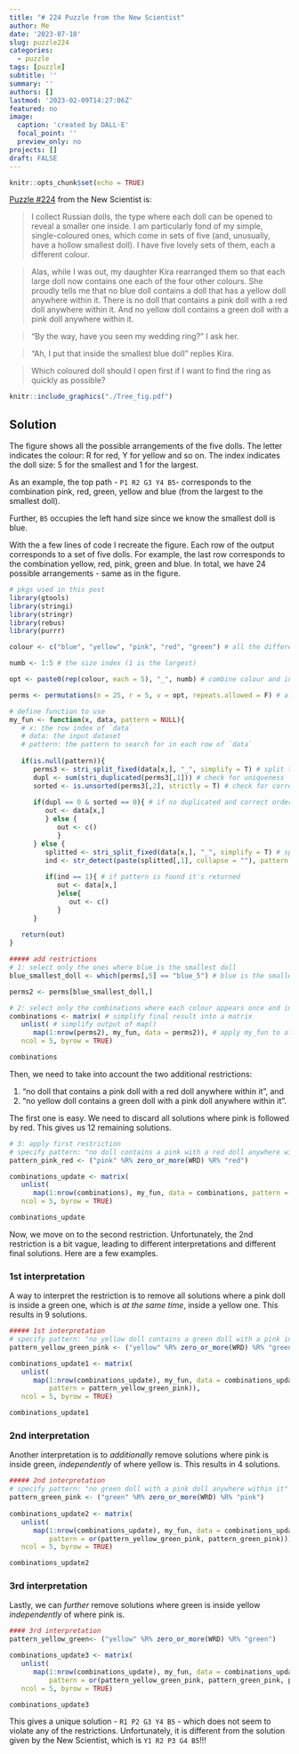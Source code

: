 ```yaml
---
title: "# 224 Puzzle from the New Scientist"
author: Me
date: '2023-07-10'
slug: puzzle224
categories:
  - puzzle
tags: [puzzle]
subtitle: ''
summary: ''
authors: []
lastmod: '2023-02-09T14:27:06Z'
featured: no
image:
  caption: 'created by DALL·E'
  focal_point: ''
  preview_only: no
projects: []
draft: FALSE
---
```


```r
knitr::opts_chunk$set(echo = TRUE)
```

[Puzzle #224](https://www.newscientist.com/article/mg25834411-000-puzzle-224-can-you-find-the-ring-inside-the-russian-dolls/) from the New Scientist is:

> I collect Russian dolls, the type where each doll can be opened to reveal a smaller one inside. I am particularly fond of my simple, single-coloured ones, which come in sets of five (and, unusually, have a hollow smallest doll). I have five lovely sets of them, each a different colour.

> Alas, while I was out, my daughter Kira rearranged them so that each large doll now contains one each of the four other colours. She proudly tells me that no blue doll contains a doll that has a yellow doll anywhere within it. There is no doll that contains a pink doll with a red doll anywhere within it. And no yellow doll contains a green doll with a pink doll anywhere within it.

> “By the way, have you seen my wedding ring?” I ask her.

> “Ah, I put that inside the smallest blue doll” replies Kira.

> Which coloured doll should l open first if I want to find the ring as quickly as possible?

```r
knitr::include_graphics("./Tree_fig.pdf")
```

## Solution
The figure shows all the possible arrangements of the five dolls. The letter indicates the colour: R for red, Y for yellow and so on. The index indicates the doll size: 5 for the smallest and 1 for the largest. 

As an example, the top path - `P1 R2 G3 Y4 B5`- corresponds to the combination pink, red, green, yellow and blue (from the largest to the smallest doll). 

Further, `B5` occupies the left hand size since we know the smallest doll is blue. 

With the a few lines of code I recreate the figure. Each row of the output corresponds to a set of five dolls. For example, the last row corresponds to the combination yellow, red, pink, green and blue. In total, we have 24 possible arrangements - same as in the figure.

```r
# pkgs used in this post
library(gtools)
library(stringi)
library(stringr)
library(rebus) 
library(purrr)

colour <- c("blue", "yellow", "pink", "red", "green") # all the different colours

numb <- 1:5 # the size index (1 is the largest)

opt <- paste0(rep(colour, each = 5), "_", numb) # combine colour and index

perms <- permutations(n = 25, r = 5, v = opt, repeats.allowed = F) # all the combinations of 5 dolls

# define function to use 
my_fun <- function(x, data, pattern = NULL){
   # x: the row index of `data`
   # data: the input dataset
   # pattern: the pattern to search for in each row of `data`
   
   if(is.null(pattern)){
      perms3 <- stri_split_fixed(data[x,], "_", simplify = T) # split the vectors into two
      dupl <- sum(stri_duplicated(perms3[,1])) # check for uniqueness
      sorted <- is.unsorted(perms3[,2], strictly = T) # check for correct order
   
      if(dupl == 0 & sorted == 0){ # if no duplicated and correct order data is returned
         out <- data[x,]
         } else {
            out <- c()
            }
      } else {
         splitted <- stri_split_fixed(data[x,], "_", simplify = T) # split the vectors into two
         ind <- str_detect(paste(splitted[,1], collapse = ""), pattern = pattern, negate = T) # find patterns
      
         if(ind == 1){ # if pattern is found it's returned
            out <- data[x,]
            }else{
               out <- c()
            }
      }
   
   return(out)
}

##### add restrictions
# 1: select only the ones where blue is the smallest doll
blue_smallest_doll <- which(perms[,5] == "blue_5") # blue is the smallest doll

perms2 <- perms[blue_smallest_doll,]

# 2: select only the combinations where each colour appears once and indexes are sorted correctly 
combinations <- matrix( # simplify final result into a matrix 
   unlist( # simplify output of map()
      map(1:nrow(perms2), my_fun, data = perms2)), # apply my_fun to all rows of perms2
   ncol = 5, byrow = TRUE) 

combinations 
```

Then, we need to take into account the two additional restrictions:

1. "no doll that contains a pink doll with a red doll anywhere within it", and
2. "no yellow doll contains a green doll with a pink doll anywhere within it".

The first one is easy. We need to discard all solutions where pink is followed by red. This gives us 12 remaining solutions. 
```r
# 3: apply first restriction
# specify pattern: "no doll contains a pink with a red doll anywhere within it"
pattern_pink_red <- ("pink" %R% zero_or_more(WRD) %R% "red") 

combinations_update <- matrix(
   unlist(
      map(1:nrow(combinations), my_fun, data = combinations, pattern = pattern_pink_red)), 
   ncol = 5, byrow = TRUE)

combinations_update
```

Now, we move on to the second restriction. Unfortunately, the 2nd restriction is a bit vague, leading to different interpretations and different final solutions. Here are a few examples.

### 1st interpretation 
A way to interpret the restriction is to remove all solutions where a pink doll is inside a green one, which is *at the same time*, inside a yellow one. This results in 9 solutions. 

```r
##### 1st interpretation 
# specify pattern: "no yellow doll contains a green doll with a pink inside it"
pattern_yellow_green_pink <- ("yellow" %R% zero_or_more(WRD) %R% "green" %R% zero_or_more(WRD) %R% "pink") 

combinations_update1 <- matrix(
   unlist(
      map(1:nrow(combinations_update), my_fun, data = combinations_update, 
          pattern = pattern_yellow_green_pink)), 
   ncol = 5, byrow = TRUE)

combinations_update1
```

### 2nd interpretation 
Another interpretation is to *additionally* remove solutions where pink is inside green, *independently* of where yellow is. This results in 4 solutions. 

```r
##### 2nd interpretation 
# specify pattern: "no green doll with a pink doll anywhere within it"
pattern_green_pink <- ("green" %R% zero_or_more(WRD) %R% "pink") 
                              
combinations_update2 <- matrix(
   unlist(
      map(1:nrow(combinations_update), my_fun, data = combinations_update, 
          pattern = or(pattern_yellow_green_pink, pattern_green_pink))), 
   ncol = 5, byrow = TRUE)

combinations_update2
```

### 3rd interpretation
Lastly, we can *further* remove solutions where green is inside yellow *independently* of where pink is. 

```r
#### 3rd interpretation
pattern_yellow_green<- ("yellow" %R% zero_or_more(WRD) %R% "green")

combinations_update3 <- matrix(
   unlist(
      map(1:nrow(combinations_update), my_fun, data = combinations_update, 
          pattern = or(pattern_yellow_green_pink, pattern_green_pink, pattern_yellow_green))), 
   ncol = 5, byrow = TRUE)

combinations_update3
```

This gives a unique solution - `R1 P2 G3 Y4 B5` - which does not seem to violate any of the restrictions. Unfortunately, it is different from the solution given by the New Scientist, which is `Y1 R2 P3 G4 B5`!!! 

